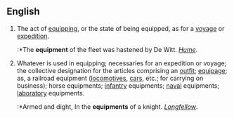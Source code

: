 ==English==
#The act of [[equip]]ping, or the state of being equipped, as for a [[voyage]] or [[expedition]].
#:*The '''equipment''' of the fleet was hastened by De Witt. ''[[Hume]]''.
#Whatever is used in equipping; necessaries for an expedition or voyage; the collective designation for the articles comprising an [[outfit]]; [[equipage]]; as, a railroad equipment ([[locomotive]]s, [[car]]s, etc.; for carrying on business); horse equipments; [[infantry]] equipments; [[naval]] equipments; [[laboratory]] equipments.
#:*Armed and dight, In the '''equipments''' of a knight. ''[[Longfellow]]''.